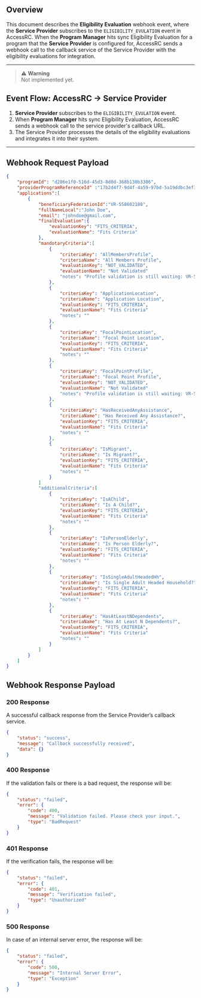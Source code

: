 ## Overview

This document describes the **Eligibility Evaluation** webhook event, where the **Service Provider** subscribes to the `ELIGIBILITY_EVULATION` event in AccessRC. When the **Program Manager** hits sync Eligibility Evaluation for a program that the **Service Provider** is configured for, AccessRC sends a webhook call to the callback service of the Service Provider with the eligibility evaluations for integration.

---

> ⚠️ **Warning**  
> Not implemented yet.

## Event Flow: AccessRC → Service Provider

1. **Service Provider** subscribes to the `ELIGIBILITY_EVULATION` event.
2. When **Program Manager** hits sync Eligibility Evaluation, AccessRC sends a webhook call to the service provider's callback URL.
3. The Service Provider processes the details of the eligibility evaluations and integrates it into their system.

---

## Webhook Request Payload

```json
{
	"programId": "d286e1f0-516d-45d3-8d0d-368b130b3386",
	"providerProgramReferenceId" :"17b2d4f7-9d4f-4a59-97bd-5a19ddbc3ef3",
	"applications":[
		{
			"beneficiaryFederationId":"VR-558602180",
			"fullNameLocal":"John Doe",
			"email": "johndoe@gmail.com",
			"finalEvaluation":{
				"evaluationKey": "FITS_CRITERIA",
				"evaluationName": "Fits Criteria"
			},
			"mandotaryCriteria":[
				{
					"criteriaKey": "AllMembersProfile",
					"criteriaName": "All Members Profile",
					"evaluationKey": "NOT_VALIDATED",
					"evaluationName": "Not Validated"
					"notes": "Profile validation is still waiting: VR-558602180::Profile Status::Active::Profile Review Status::Waiting for Resubmission"
				},
				{
					"criteriaKey": "ApplicationLocation",
					"criteriaName": "Application Location",
					"evaluationKey": "FITS_CRITERIA",
					"evaluationName": "Fits Criteria"
					"notes": ""
				},
				{
					"criteriaKey": "FocalPointLocation",
					"criteriaName": "Focal Point Location",
					"evaluationKey": "FITS_CRITERIA",
					"evaluationName": "Fits Criteria"
					"notes": ""
				},
				{
					"criteriaKey": "FocalPointProfile",
					"criteriaName": "Focal Point Profile",
					"evaluationKey": "NOT_VALIDATED",
					"evaluationName": "Not Validated"
					"notes": "Profile validation is still waiting: VR-558602180::Profile Status::Active::Profile Review Status::Waiting for Resubmission"
				},
				{
					"criteriaKey": "HasReceivedAnyAssistance",
					"criteriaName": "Has Received Any Assistance?",
					"evaluationKey": "FITS_CRITERIA",
					"evaluationName": "Fits Criteria"
					"notes": ""
				},
				{
					"criteriaKey": "IsMigrant",
					"criteriaName": "Is Migrant?",
					"evaluationKey": "FITS_CRITERIA",
					"evaluationName": "Fits Criteria"
					"notes": ""
				}
			]
			"additionalCriteria":[
				{
					"criteriaKey": "IsAChild",
					"criteriaName": "Is A Child?",
					"evaluationKey": "FITS_CRITERIA",
					"evaluationName": "Fits Criteria"
					"notes": ""
				},
				{
					"criteriaKey": "IsPersonElderly",
					"criteriaName": "Is Person Elderly?",
					"evaluationKey": "FITS_CRITERIA",
					"evaluationName": "Fits Criteria"
					"notes": ""
				},
				{
					"criteriaKey": "IsSingleAdultHeadedHh",
					"criteriaName": "Is Single Adult Headed Household?",
					"evaluationKey": "FITS_CRITERIA",
					"evaluationName": "Fits Criteria"
					"notes": ""
				},
				{
					"criteriaKey": "HasAtLeastNDependents",
					"criteriaName": "Has At Least N Dependents?",
					"evaluationKey": "FITS_CRITERIA",
					"evaluationName": "Fits Criteria"
					"notes": ""
				}
			]
		}
	]
}
```

## Webhook Response Payload

### 200 Response

A successful callback response from the Service Provider’s callback service.

```json
{
    "status": "success",
    "message": "Callback successfully received",
    "data": {}
}
```

### 400 Response

If the validation fails or there is a bad request, the response will be:

```json
{
    "status": "failed",
    "error": {
        "code": 400,
        "message": "Validation failed. Please check your input.",
        "type": "BadRequest"
    }
}
```

### 401 Response

If the verification fails, the response will be:

```json
{
    "status": "failed",
    "error": {
        "code": 401,
        "message": "Verification failed",
        "type": "Unauthorized"
    }
}
```

### 500 Response

In case of an internal server error, the response will be:

```json
{
    "status": "failed",
    "error": {
        "code": 500,
        "message": "Internal Server Error",
        "type": "Exception"
    }
}
```